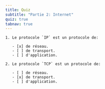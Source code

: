 ```yaml
---
title: Quiz
subtitle: "Partie 2: Internet"
quiz: true
tabnav: true
---
```

```ed-pb
1. Le protocole `IP` est un protocole de:

   - [x] de réseau.
   - [ ] de transport.
   - [ ] d'application.

2. Le protocole `TCP` est un protocole de:

   - [ ] de réseau.
   - [x] de transport.
   - [ ] d'application.

```